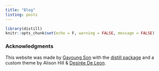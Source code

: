 ```yaml
---
title: "Blog"
listing: posts
---
```


```r
library(distill)
knitr::opts_chunk$set(echo = F, warning = FALSE, message = FALSE)

```


### Acknowledgments {.appendix}

This website was made by [Gayoung Son](mailto:g.son@unibas.ch) with the [distill package](https://rstudio.github.io/distill/) and a custom theme by Alison Hill & [Desirée De Leon](https://desiree.rbind.io/).